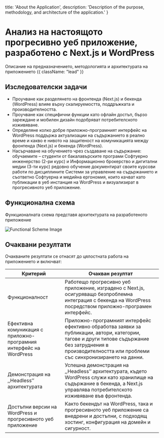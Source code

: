 
  title: 'About the Application',
  description: 'Description of the purpose, methodology, and architecture of the application.'
}

<HeroPattern />

# Анализ на настоящото прогресивно уеб приложение, разработено с Next.js и WordPress

Описание на предназначението, методологията и архитектурата на приложението {{ className: "lead" }}

## Изследователски задачи

- Проучване как разделянето на фронтенда (Next.js) и бекенда (WordPress) влияе върху скалируемостта, поддръжката и производителността.
- Проучване как специфични функции като офлайн достъп, бързо зареждане и мобилен дизайн подобряват потребителското изживяване.
- Определяне колко добре приложно-програмният интерфейс на WordPress поддържа актуализации на съдържанието в реално време и какво е нивото на защитеност на комуникацията между фронтенда (Next.js) и бекенда (WordPress).
- Насърчаване на обучението чрез създаване на съдържание: обучаемите – студенти от бакалавърските програми Софтуерно инженерство (2-ри курс) и Информационно брокерство и дигитални медии (3-ти курс) редовно обучение документират своите курсови работи по дисциплините Системи за управление на съдържанието и съответно Софтуерна и медийна ергономия, които качват като публикации в уеб инстанция на WordPress и визуализират в прогресивното уеб приложение.

## Функционална схема

Функционалната схема представя архитектурата на разработеното приложение

<Image 
  src="/diagram-export-11-25-2024-8_12_17-PM.png" 
  alt="Functional Scheme Image" 
  className="rounded-lg"
  loading="lazy" 
/>

## Очаквани резултати

Очакваните резултати се отнасят до цялостната работа на приложението и включват:

<TABLE>
  <THEAD>
    <TR>
      <TH>Критерий</TH>
      <TH>Очакван резултат</TH>
    </TR>
  </THEAD>
  <TBODY>
    <TR>
      <TD>Функционалност</TD>
      <TD>Работещо прогресивно уеб приложение, изградено с Next.js, осигуряващо безпроблемна интеграция с бекенда на WordPress посредством приложно-програмен интерфейс.</TD>
    </TR>
    <TR>
      <TD>Ефективна комуникация с приложно-програмния интерфейс на WordPress</TD>
      <TD>Приложно-програмният интерфейс ефективно обработва заявки за публикации, автори, категории, тагове и други типове съдържание без затруднения в производителността или проблеми със синхронизирането на данни.</TD>
    </TR>
    <TR>
      <TD>Демонстрация на ,,Headless’’ архитектурата</TD>
      <TD>Успешна демонстрация на ,,Headless’’ архитектурата, където WordPress служи като хранилище на съдържание в бекенда, а Next.js управлява потребителското изживяване във фронтенда.</TD>
    </TR>
    <TR>
      <TD>Достъпни версии на WordPress и прогресивното уеб приложение</TD>
      <TD>Както бекендът на WordPress, така и прогресивното уеб приложение са внедрени и достъпни, с подходящ хостинг, конфигурация на домейн и сигурност.</TD>
    </TR>
  </TBODY>
</TABLE>